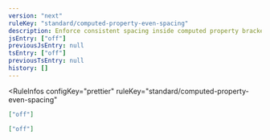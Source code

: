```yaml
---
version: "next"
ruleKey: "standard/computed-property-even-spacing"
description: Enforce consistent spacing inside computed property brackets
jsEntry: ["off"]
previousJsEntry: null
tsEntry: ["off"]
previousTsEntry: null
history: []
---
```


<RuleInfos 
  configKey="prettier" 
  ruleKey="standard/computed-property-even-spacing" 
>

```json
["off"]
```

```json
["off"]
```

</RuleInfos>
